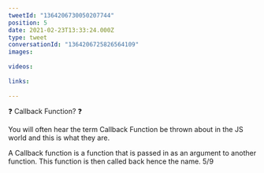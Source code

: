 ```yaml
---
tweetId: "1364206730050207744"
position: 5
date: 2021-02-23T13:33:24.000Z
type: tweet
conversationId: "1364206725826564109"
images:
  
videos:
  
links:
  
---
```

❓ Callback Function? ❓

You will often hear the term Callback Function be thrown about in the JS world and this is what they are.

A Callback function is a function that is passed in as an argument to another function. This function is then called back hence the name. 5/9
